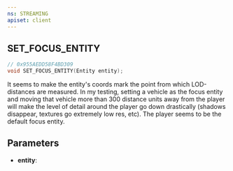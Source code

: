 ```yaml
---
ns: STREAMING
apiset: client
---
```

## SET_FOCUS_ENTITY

```c
// 0x955AEDD58F4BD309
void SET_FOCUS_ENTITY(Entity entity);
```

It seems to make the entity's coords mark the point from which LOD-distances are measured. In my testing, setting a vehicle as the focus entity and moving that vehicle more than 300 distance units away from the player will make the level of detail around the player go down drastically (shadows disappear, textures go extremely low res, etc). The player seems to be the default focus entity.

## Parameters
* **entity**: